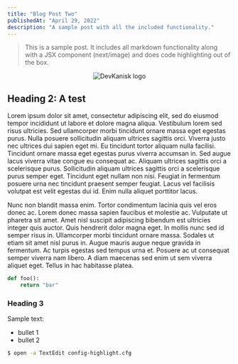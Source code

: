 ```yaml
---
title: "Blog Post Two"
publishedAt: "April 29, 2022"
description: "A sample post with all the included functionality."
---
```


> This is a sample post. It includes all markdown functionality along with a JSX component (next/image) and does code highlighting out of the box.

<p align="center">
  <Image
    alt="DevKanisk logo"
    src="/static/dk-logo.png"
    width={500}
    height={500}
  />
</p>

## Heading 2: A test

Lorem ipsum dolor sit amet, consectetur adipiscing elit, sed do eiusmod tempor incididunt ut labore et dolore magna aliqua. Vestibulum lorem sed risus ultricies. Sed ullamcorper morbi tincidunt ornare massa eget egestas purus. Nulla posuere sollicitudin aliquam ultrices sagittis orci. Viverra justo nec ultrices dui sapien eget mi. Eu tincidunt tortor aliquam nulla facilisi. Tincidunt ornare massa eget egestas purus viverra accumsan in. Sed augue lacus viverra vitae congue eu consequat ac. Aliquam ultrices sagittis orci a scelerisque purus. Sollicitudin aliquam ultrices sagittis orci a scelerisque purus semper eget. Tincidunt eget nullam non nisi. Feugiat in fermentum posuere urna nec tincidunt praesent semper feugiat. Lacus vel facilisis volutpat est velit egestas dui id. Enim nulla aliquet porttitor lacus.

Nunc non blandit massa enim. Tortor condimentum lacinia quis vel eros donec ac. Lorem donec massa sapien faucibus et molestie ac. Vulputate ut pharetra sit amet. Amet nisl suscipit adipiscing bibendum est ultricies integer quis auctor. Quis hendrerit dolor magna eget. In mollis nunc sed id semper risus in. Ullamcorper morbi tincidunt ornare massa. Sodales ut etiam sit amet nisl purus in. Augue mauris augue neque gravida in fermentum. Ac turpis egestas sed tempus urna et. Posuere ac ut consequat semper viverra nam libero. A diam maecenas sed enim ut sem viverra aliquet eget. Tellus in hac habitasse platea.

```python
def foo():
    return "bar"
```

### Heading 3

Sample text:

- bullet 1
- bullet 2

```bash
$ open -a TextEdit config-highlight.cfg
```
